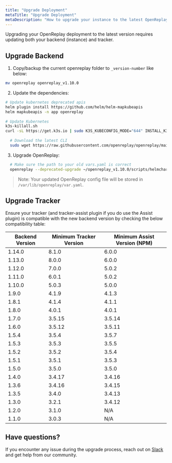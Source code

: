 ```yaml
---
title: "Upgrade Deployment"
metaTitle: "Upgrade Deployment"
metaDescription: "How to upgrade your instance to the latest OpenReplay version."
---
```


Upgrading your OpenReplay deployment to the latest version requires updating both your backend (instance) and tracker.

## Upgrade Backend

1. Copy/backup the current openreplay folder to `_version-number` like below:
   
  ```bash 
  mv openreplay openreplay_v1.10.0
  ```

2. Update the dependencies:
   
  ```bash
  # Update kubernetes deprecated apis
  helm plugin install https://github.com/helm/helm-mapkubeapis
  helm mapkubeapis -n app openreplay
	
  # Update Kubernetes
  k3s-killall.sh
  curl -sL https://get.k3s.io | sudo K3S_KUBECONFIG_MODE="644" INSTALL_K3S_VERSION='v1.25.6+k3s1' INSTALL_K3S_EXEC="--disable=traefik" sh -
	
	# Download the latest CLI
	sudo wget https://raw.githubusercontent.com/openreplay/openreplay/main/scripts/helmcharts/openreplay-cli -O /bin/openreplay ; sudo chmod +x /bin/openreplay
  ```

3. Upgrade OpenReplay:

  ```bash
	# Make sure the path to your old vars.yaml is correct
	openreplay --deprecated-upgrade ~/openreplay_v1.10.0/scripts/helmcharts/vars.yaml
  ```

> Note: Your updated OpenReplay config file will be stored in `/var/lib/openreplay/var.yaml`.

## Upgrade Tracker

Ensure your tracker (and tracker-assist plugin if you do use the Assist plugin) is compatible with the new backend version by checking the below compatibility table:

| Backend Version | Minimum Tracker Version | Minimum Assist Version (NPM) |
|----------|-------------|-------------|
| 1.14.0 | 8.1.0 | 6.0.0 |
| 1.13.0 | 8.0.0 | 6.0.0 |
| 1.12.0 | 7.0.0 | 5.0.2 |
| 1.11.0 | 6.0.1 | 5.0.2 |
| 1.10.0 | 5.0.3 | 5.0.0 |
| 1.9.0 | 4.1.9 | 4.1.3 |
| 1.8.1 | 4.1.4 | 4.1.1 |
| 1.8.0 | 4.0.1 | 4.0.1 |
| 1.7.0 | 3.5.15 | 3.5.14 |
| 1.6.0 | 3.5.12 | 3.5.11 |
| 1.5.4 | 3.5.4 | 3.5.7 |
| 1.5.3 | 3.5.3 | 3.5.5 |
| 1.5.2 | 3.5.2 | 3.5.4 |
| 1.5.1 | 3.5.1 | 3.5.3 |
| 1.5.0 | 3.5.0 | 3.5.0 |
| 1.4.0 | 3.4.17 | 3.4.16 |
| 1.3.6 | 3.4.16 | 3.4.15 |
| 1.3.5 | 3.4.0 | 3.4.13 |
| 1.3.0 | 3.2.1 | 3.4.12 |
| 1.2.0 | 3.1.0 | N/A |
| 1.1.0 | 3.0.3 | N/A |

## Have questions?

If you encounter any issue during the upgrade process, reach out on [Slack](https://slack.openreplay.com) and get help from our community.

